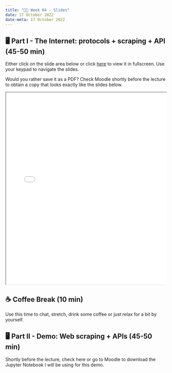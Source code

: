 ---
title: "👨‍🏫 Week 04 - Slides"
date: 17 October 2022
date-meta: 17 October 2022
---

## 🖥️ Part I - The Internet: protocols + scraping + API (45-50 min)


Either click on the slide area below or click [here](/slides/week04_slides_part1.qmd) to view it in fullscreen.
Use your keypad to navigate the slides.

Would you rather save it as a PDF? Check Moodle shortly before the lecture to obtain a copy that looks exactly like the slides below. 


<div class="container" style="position: relative;overflow: hidden;width: 100%;min-height:600px;">
<iframe src="/slides/week04_slides_part1.html" style="position=absolute;top: 0;left: 0;bottom: 0;right: 0;width: 100%;min-height:600px;"></iframe>
</div>

## ☕ Coffee Break (10 min)

Use this time to chat, stretch, drink some coffee or just relax for a bit by yourself.

## 🖥️ Part II - Demo: Web scraping + APIs (45-50 min)

Shortly before the lecture, check here or go to Moodle to download the Jupyter Notebook I will be using for this demo.